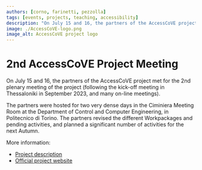```yaml
---
authors: [corno, farinetti, pezzolla]
tags: [events, projects, teaching, accessibility]
description: "On July 15 and 16, the partners of the AccessCoVE project met for the 2nd plenary meeting of the project."
image: ./AccessCoVE-logo.png
image_alt: AccessCoVE project logo
---
```



# 2nd AccessCoVE Project Meeting

On July 15 and 16, the partners of the AccessCoVE project met for the 2nd plenary meeting of the project 
(following the kick-off meeting in Thessaloniki in September 2023, and many on-line meetings).

The partners were hosted for two very dense days in the Ciminiera Meeting Room at the Department of Control 
and Computer Engineering, in Politecnico di Torino. The partners revised the different Workpackages and pending
activities, and planned a significant number of activities for the next Autumn.

<!-- truncate -->


More information:

- [Project description](/research/Projects/AccessCoVE)
- [Official project website](https://accesscove.org/)
